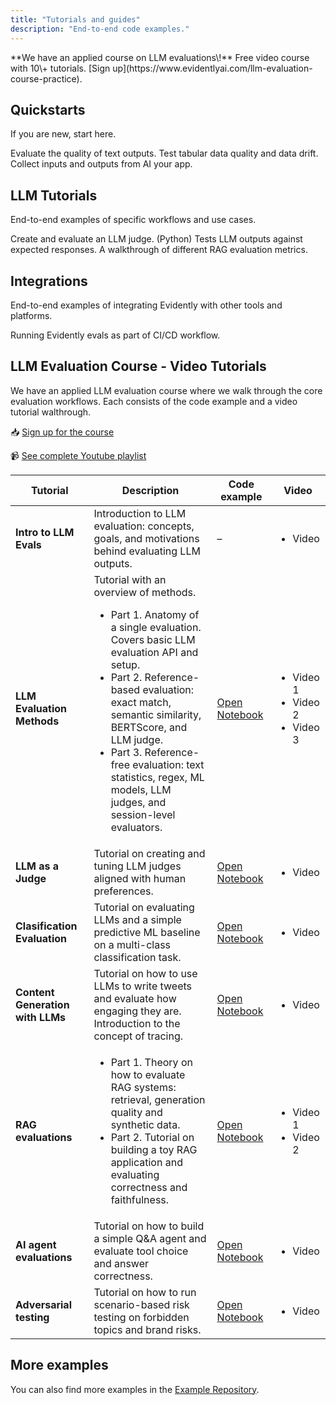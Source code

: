```yaml
---
title: "Tutorials and guides"
description: "End-to-end code examples."
---
```


<Note>
  **We have an applied course on LLM evaluations\!** Free video course with 10\+ tutorials. [Sign up](https://www.evidentlyai.com/llm-evaluation-course-practice).
</Note>

## Quickstarts

If you are new, start here.

<CardGroup cols={3}>
  <Card title="LLM quickstart" icon="comment-text" href="/quickstart_llm">
    Evaluate the quality of text outputs.
  </Card>
  <Card title="ML quickstart" icon="table" href="/quickstart_ml">
    Test tabular data quality and data drift.
  </Card>
  <Card title="Tracing quickstart" icon="bars-staggered" href="/quickstart_tracing">
    Collect inputs and outputs from AI your app.
  </Card>
</CardGroup>

## LLM Tutorials

End-to-end examples of specific workflows and use cases.

<CardGroup cols={3}>
  <Card title="LLM judges" icon="scale-balanced" href="/examples/LLM_judge">
    Create and evaluate an LLM judge. (Python)
  </Card>
  <Card title="Regression testing" icon="laptop-code" href="/examples/LLM_regression_testing">
    Tests LLM outputs against expected responses.
  </Card>
  <Card title="RAG evaluation" icon="comment" href="/examples/LLM_rag_evals">
    A walkthrough of different RAG evaluation metrics.
  </Card>
</CardGroup>

## Integrations

End-to-end examples of integrating Evidently with other tools and platforms.

<CardGroup cols={3}>
  <Card title="GitHub actions" icon="code" href="/examples/GitHub_actions">
    Running Evidently evals as part of CI/CD workflow.
  </Card>
</CardGroup>

## LLM Evaluation Course - Video Tutorials

We have an applied LLM evaluation course where we walk through the core evaluation workflows. Each consists of the code example and a video tutorial walthrough.

📥 [Sign up for the course](https://www.evidentlyai.com/llm-evaluation-course-practice)

📹 [See complete Youtube playlist](https://www.youtube.com/watch?v=K8LLVi5Xrh8&list=PL9omX6impEuNTr0KGLChHwhvN-q3ZF12d&index=2)

| **Tutorial**                     | **Description**                                                                                                                                                                                                                                                                                                                                                                                | **Code example**                                                                                                                         | **Video**                                                                     |
| -------------------------------- | ---------------------------------------------------------------------------------------------------------------------------------------------------------------------------------------------------------------------------------------------------------------------------------------------------------------------------------------------------------------------------------------------- | ---------------------------------------------------------------------------------------------------------------------------------------- | ----------------------------------------------------------------------------- |
| **Intro to LLM Evals**           | Introduction to LLM evaluation: concepts, goals, and motivations behind evaluating LLM outputs.                                                                                                                                                                                                                                                                                                | –                                                                                                                                        | <ul>  <li>  Video</li>    </ul>                                               |
| **LLM Evaluation Methods**       | Tutorial with an overview of methods. <ul>  <li>  Part 1. Anatomy of a single evaluation. Covers basic LLM evaluation API and setup.</li>    <li>  Part 2. Reference-based evaluation: exact match, semantic similarity, BERTScore, and LLM judge.</li>    <li>  Part 3. Reference-free evaluation: text statistics, regex, ML models, LLM judges, and session-level evaluators.</li>    </ul> | [Open Notebook](https://github.com/evidentlyai/community-examples/blob/main/learn/LLMCourse_Tutorial_1_Intro_to_LLM_evals_methods.ipynb) | <ul>  <li>  Video 1</li>    <li>  Video 2</li>    <li>  Video 3</li>    </ul> |
| **LLM as a Judge**               | Tutorial on creating and tuning LLM judges aligned with human preferences.                                                                                                                                                                                                                                                                                                                     | [Open Notebook](LLMCourse_Tutorial_2_LLM_as_a_judge.ipynb)                                                                               | <ul>  <li>  Video</li>    </ul>                                               |
| **Clasification Evaluation**     | Tutorial on evaluating LLMs and a simple predictive ML baseline on a multi-class classification task.                                                                                                                                                                                                                                                                                          | [Open Notebook](https://github.com/evidentlyai/community-examples/blob/main/learn/LLMCourse_Classification_Evals.ipynb)                  | <ul>  <li>  Video</li>    </ul>                                               |
| **Content Generation with LLMs** | Tutorial on how to use LLMs to write tweets and evaluate how engaging they are. Introduction to the concept of tracing.                                                                                                                                                                                                                                                                        | [Open Notebook](https://github.com/evidentlyai/community-examples/blob/main/learn/LLMCourse_Content_Generation_Evals.ipynb)              | <ul>  <li>  Video</li>    </ul>                                               |
| **RAG evaluations**              | <ul>  <li>  Part 1. Theory on how to evaluate RAG systems: retrieval, generation quality and synthetic data.</li>    <li>  Part 2. Tutorial on building a toy RAG application and evaluating correctness and faithfulness.</li>    </ul>                                                                                                                                                       | [Open Notebook](https://github.com/evidentlyai/community-examples/blob/main/learn/LLMCourse_RAG_Evals.ipynb)                             | <ul>  <li>  Video 1</li>    <li>  Video 2</li>    </ul>                       |
| **AI agent evaluations**         | Tutorial on how to build a simple Q&A agent and evaluate tool choice and answer correctness.                                                                                                                                                                                                                                                                                                   | [Open Notebook](https://github.com/evidentlyai/community-examples/blob/main/learn/LLMCourse_Agent_Evals.ipynb)                           | <ul>  <li>  Video</li>    </ul>                                               |
| **Adversarial testing**          | Tutorial on how to run scenario-based risk testing on forbidden topics and brand risks.                                                                                                                                                                                                                                                                                                        | [Open Notebook](https://github.com/evidentlyai/community-examples/blob/main/learn/LLMCourse_Adversarial_Testing.ipynb)                   | <ul>  <li>  Video</li>    </ul>                                               |

## More examples

You can also find more examples in the [Example Repository](https://github.com/evidentlyai/community-examples).